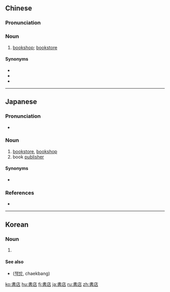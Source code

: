 {{also|书店}}
==Chinese==
{{zh-forms|s=书店}}

===Pronunciation===
{{zh-pron
|m=shūdiàn
|c=syu1 dim3
|h=pfs=sû-tiam
|mn=xm:su-tiàm/qz:chir-tiàm/qz:chir-tùiⁿ/zz:si-tiàm/tw:chu-tiàm
|cat=n
}}

===Noun===
{{zh-noun}}

# [[bookshop]]; [[bookstore]] {{zh-mw|m:家|間}}

====Synonyms====
* {{zh-l|書局}}
* {{zh-l|書鋪}}
* {{zh-l|書坊}}

----

==Japanese==
{{ja-kanjitab|しょ|てん|yomi=on}}

===Pronunciation===
* {{ja-pron|しょてん|acc=0}}

===Noun===
{{ja-noun|しょてん}}

# [[bookstore]], [[bookshop]]
# book [[publisher]]

====Synonyms====
* {{sense|bookstore}} {{ja-r|本屋|ほんや}}

===References===
* {{R:Shogakukan}}

----

==Korean==
{{ko-hanjatab|書|店}}

===Noun===
{{ko-noun|rv=seojeom|hangeul=서점}}

# {{hanja form of|서점|[[bookstore]], [[bookshop]]}}

====See also====
* {{l|ko|冊房}} ([[책방]], chaekbang)

[[ko:書店]]
[[hu:書店]]
[[fj:書店]]
[[ja:書店]]
[[ru:書店]]
[[zh:書店]]